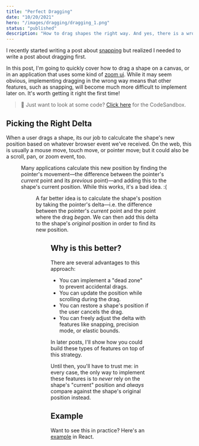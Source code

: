 ```yaml
---
title: "Perfect Dragging"
date: "10/20/2021"
hero: "/images/dragging/dragging_1.png"
status: "published"
description: "How to drag shapes the right way. And yes, there is a wrong way! But trust me, this is the right way."
---
```


I recently started writing a post about [snapping](https://twitter.com/steveruizok/status/1449866480401764359) but realized I needed to write a post about dragging first.

<Tweet id="1449866480401764359" />

In this post, I'm going to quickly cover how to drag a shape on a canvas, or in an application that uses some kind of [zoom ui](/posts/zoom-ui). While it may seem obvious, implementing dragging in the wrong way means that other features, such as snapping, will become much more difficult to implement later on. It's worth getting it right the first time!

> 👋 Just want to look at some code? [Click here](https://codesandbox.io/s/perfect-dragging-example-wg5u6) for the CodeSandbox.

## Picking the Right Delta

When a user drags a shape, its our job to calculcate the shape's new position based on whatever browser event we've received. On the web, this is usually a mouse move, touch move, or pointer move; but it could also be a scroll, pan, or zoom event, too.

<Figure src="/images/dragging/dragging_3.png" />

Many applications calculate this new position by finding the pointer's movement—the difference between the pointer's _current_ point and its _previous_ point)—and adding this to the shape's current position. While this works, it's a bad idea. :(

<Figure src="/images/dragging/dragging_2.png" />

A far better idea is to calculate the shape's position by taking the pointer's delta—i.e. the difference between the pointer's _current_ point and the point where the drag _began_. We can then add this delta to the shape's _original_ position in order to find its new position.

<Figure src="/images/dragging/dragging_1.png" />

## Why is this better?

There are several advantages to this approach:

- You can implement a "dead zone" to prevent accidental drags.
- You can update the position while scrolling during the drag.
- You can restore a shape's position if the user cancels the drag.
- You can freely adjust the delta with features like snapping, precision mode, or elastic bounds.

In later posts, I'll show how you could build these types of features on top of this strategy.

Until then, you'll have to trust me: in every case, the only way to implement these features is to _never_ rely on the shape's "current" position and _always_ compare against the shape's original position instead.

## Example

Want to see this in practice? Here's an [example]([https://codesandbox.io/s/perfect-dragging-example-wg5u6]) in React.

<CodeSandbox url="perfect-dragging-example-wg5u6" />
